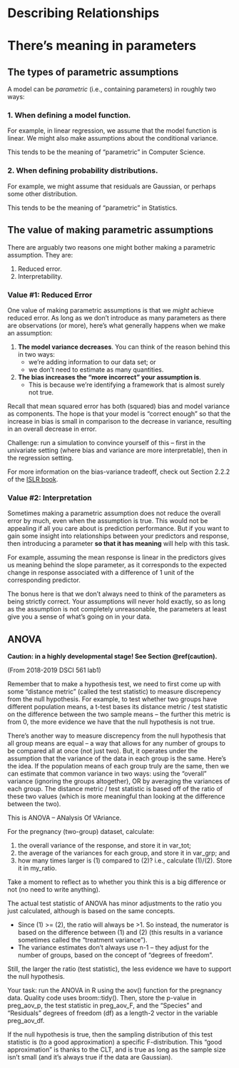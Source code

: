 # Describing Relationships {-}

# There's meaning in parameters

## The types of parametric assumptions

A model can be _parametric_ (i.e., containing parameters) in roughly two ways:

### 1\. When defining a __model function__.

For example, in linear regression, we assume that the model function is linear. We might also make assumptions about the conditional variance.

This tends to be the meaning of "parametric" in Computer Science.

### 2\. When defining __probability distributions__. 

For example, we might assume that residuals are Gaussian, or perhaps some other distribution.

This tends to be the meaning of "parametric" in Statistics.

## The value of making parametric assumptions

There are arguably two reasons one might bother making a parametric assumption. They are:

1. Reduced error.
2. Interpretability.

### Value \#1: Reduced Error

One value of making parametric assumptions is that we _might_ achieve reduced error. As long as we don't introduce as many parameters as there are observations (or more), here's what generally happens when we make an assumption:

1. __The model variance decreases__. You can think of the reason behind this in two ways:
    - we're adding information to our data set; or
    - we don't need to estimate as many quantities. 
2. __The bias increases the "more incorrect" your assumption is__.
    - This is because we're identifying a framework that is almost surely not true.

Recall that mean squared error has both (squared) bias and model variance as components. The hope is that your model is "correct enough" so that the increase in bias is small in comparison to the decrease in variance, resulting in an overall decrease in error.

Challenge: run a simulation to convince yourself of this -- first in the univariate setting (where bias and variance are more interpretable), then in the regression setting.

For more information on the bias-variance tradeoff, check out Section 2.2.2 of the [ISLR book](http://www-bcf.usc.edu/~gareth/ISL/).

### Value \#2: Interpretation

Sometimes making a parametric assumption does not reduce the overall error by much, even when the assumption is true. This would not be appealing if all you care about is prediction performance. But if you want to gain some insight into relationships between your predictors and response, then introducing a parameter __so that it has meaning__ will help with this task.

For example, assuming the mean response is linear in the predictors gives us meaning behind the slope parameter, as it corresponds to the expected change in response associated with a difference of 1 unit of the corresponding predictor.  

The bonus here is that we don't always need to think of the parameters as being strictly correct. Your assumptions will never hold exactly, so as long as the assumption is not completely unreasonable, the parameters at least give you a sense of what's going on in your data. 



## ANOVA

**Caution: in a highly developmental stage! See Section  \@ref(caution).**

(From 2018-2019 DSCI 561 lab1)

Remember that to make a hypothesis test, we need to first come up with some "distance metric" (called the test statistic) to measure discrepency from the null hypothesis. For example, to test whether two groups have different population means, a t-test bases its distance metric / test statistic on the difference between the two sample means -- the further this metric is from 0, the more evidence we have that the null hypothesis is not true.

There's another way to measure discrepency from the null hypothesis that all group means are equal -- a way that allows for any number of groups to be compared all at once (not just two). But, it operates under the assumption that the variance of the data in each group is the same. Here's the idea. If the population means of each group truly are the same, then we can estimate that common variance in two ways: using the "overall" variance (ignoring the groups altogether), OR by averaging the variances of each group. The distance metric / test statistic is based off of the ratio of these two values (which is more meaningful than looking at the difference between the two).

This is ANOVA -- ANalysis Of VAriance.

For the pregnancy (two-group) dataset, calculate:

1. the overall variance of the response, and store it in var_tot;
2. the average of the variances for each group, and store it in var_grp; and
3. how many times larger is (1) compared to (2)? i.e., calculate (1)/(2). Store it in my_ratio.

Take a moment to reflect as to whether you think this is a big difference or not (no need to write anything).

The actual test statistic of ANOVA has minor adjustments to the ratio you just calculated, although is based on the same concepts.

- Since (1) >= (2), the ratio will always be >1. So instead, the numerator is based on the difference between (1) and (2) (this results in a variance sometimes called the "treatment variance").
- The variance estimates don't always use n-1 -- they adjust for the number of groups, based on the concept of "degrees of freedom".

Still, the larger the ratio (test statistic), the less evidence we have to support the null hypothesis.

Your task: run the ANOVA in R using the aov() function for the pregnancy data. Quality code uses broom::tidy(). Then, store the p-value in preg_aov_p, the test statistic in preg_aov_F, and the "Species" and "Residuals" degrees of freedom (df) as a length-2 vector in the variable preg_aov_df.

If the null hypothesis is true, then the sampling distribution of this test statistic is (to a good approximation) a specific F-distribution. This "good approximation" is thanks to the CLT, and is true as long as the sample size isn't small (and it's always true if the data are Gaussian).
